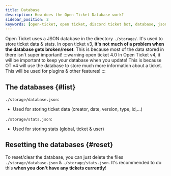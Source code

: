 ```yaml
---
title: Database
description: How does the Open Ticket Database work?
sidebar_position: 2
keywords: [open-ticket, open ticket, discord ticket bot, database, json, system]
---
```

<head>
    <link rel="apple-touch-icon" href="/img/logo_vertical.png"/>
</head>

Open Ticket uses a JSON database in the directory `./storage/`. It's used to store ticket data & stats.
In open ticket v3, <C color="blue">**it's not much of a problem when the database gets broken/reset**</C>. This is because most of the data stored in there isn't super important!
:::warning open ticket 4.0
In Open Ticket v4, it will be important to keep your database when you update! This is because OT v4 will use the database to store much more information about a ticket. This will be used for plugins & other features!
:::

## The databases \{#list}
`./storage/database.json`:
- Used for storing ticket data (creator, date, version, type, id,...)

`./storage/stats.json`:
- Used for storing stats (global, ticket & user)

## Resetting the databases \{#reset}
To reset/clear the database, you can just delete the files `./storage/database.json` & `./storage/stats.json`.
It's recommended to do this **when you don't have any tickets currently**!